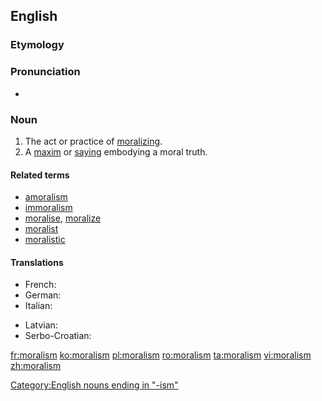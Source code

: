 ==English==

===Etymology===
{{rfe|lang=en}}<!--from French?-->

===Pronunciation===
* {{a|UK}} {{IPA|/ˈmɒrəlɪzm/}}

===Noun===
{{en-noun|-|s}}

# The act or practice of [[moralizing]].
# A [[maxim]] or [[saying]] embodying a moral truth.
#: {{rfquotek|Farrar}}

====Related terms====
* [[amoralism]]
* [[immoralism]]
* [[moralise]], [[moralize]]
* [[moralist]]
* [[moralistic]]

====Translations====
{{trans-top|Act or process of moralizing}}
* French: {{t+|fr|moralisme|m}}
* German: {{t|de|Moralismus|m}}
* Italian: {{t|it|moralismo|m}}
{{trans-mid}}
* Latvian: {{t|lv|morālisms|m}}
* Serbo-Croatian: {{t|sh|moralizam|m}}
{{trans-bottom}}

[[Category:English nouns ending in "-ism"]]

[[fr:moralism]]
[[ko:moralism]]
[[pl:moralism]]
[[ro:moralism]]
[[ta:moralism]]
[[vi:moralism]]
[[zh:moralism]]
